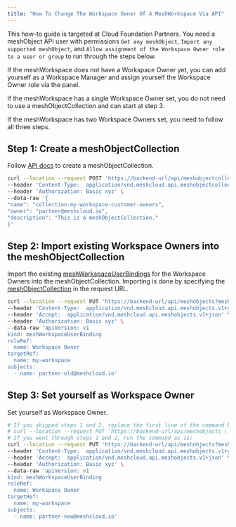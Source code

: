 ```yaml
---
title: "How To Change The Workspace Owner Of A MeshWorkspace Via API"
---
```


This how-to guide is targeted at Cloud Foundation Partners. You need a meshObject API user with permissions `Get any meshObject`, `Import any supported meshObject`, and `Allow assignment of the Workspace Owner role to a user or group` to run through the steps below.

If the meshWorkspace does not have a Workspace Owner yet, you can add yourself as a Workspace Manager and assign yourself the Workspace Owner role via the panel.

If the meshWorkspace has a single Workspace Owner set, you do not need to use a meshObjectCollection and can start at step 3.

If the meshWorkspace has two Workspace Owners set, you need to follow all three steps.

## Step 1: Create a meshObjectCollection

Follow [API docs](/api/#mesh_object_collection_create) to create a meshObjectCollection.

```sh
curl --location --request POST 'https://backend-url/api/meshobjectcollections' \
--header 'Content-Type:  application/vnd.meshcloud.api.meshobjectcollection.v1+json;charset=UTF-8' \
--header 'Authorization: Basic xyz' \
--data-raw '{
"name": "collection-my-workspace-customer-owners",
"owner": "partner@meshcloud.io",
"description": "This is a meshObjectCollection."
}'
```

## Step 2: Import existing Workspace Owners into the meshObjectCollection

Import the existing [meshWorkspaceUserBindings](/api/index.html#_meshworkspaceuserbinding) for the Workspace Owners into the meshObjectCollection. Importing is done by specifying the [meshObjectCollection](/api/index.html#mesh_object_declarative_import) in the request URL.

```sh
curl --location --request PUT 'https://backend-url/api/meshobjects?meshObjectCollection=collection-my-workspace-customer-owners&owner=partner@meshcloud.io' \
--header 'Content-Type:  application/vnd.meshcloud.api.meshobjects.v1+yaml;charset=UTF-8' \
--header 'Accept:  application/vnd.meshcloud.api.meshobjects.v1+json' \
--header 'Authorization: Basic xyz' \
--data-raw 'apiVersion: v1
kind: meshWorkspaceUserBinding
roleRef:
  name: Workspace Owner
targetRef:
  name: my-workspace
subjects:
  - name: partner-old@meshcloud.io'

```

## Step 3: Set yourself as Workspace Owner

Set yourself as Workspace Owner.

```sh
# If you skipped steps 1 and 2, replace the first line of the command below with:
# curl --location --request PUT 'https://backend-url/api/meshobjects \
# If you went through steps 1 and 2, run the command as is:
curl --location --request PUT 'https://backend-url/api/meshobjects?meshObjectCollection=collection-my-workspace-customer-owners&owner=partner@meshcloud.io' \
--header 'Content-Type:  application/vnd.meshcloud.api.meshobjects.v1+yaml;charset=UTF-8' \
--header 'Accept:  application/vnd.meshcloud.api.meshobjects.v1+json' \
--header 'Authorization: Basic xyz' \
--data-raw 'apiVersion: v1
kind: meshWorkspaceUserBinding
roleRef:
  name: Workspace Owner
targetRef:
  name: my-workspace
subjects:
  - name: partner-new@meshcloud.io'
```
